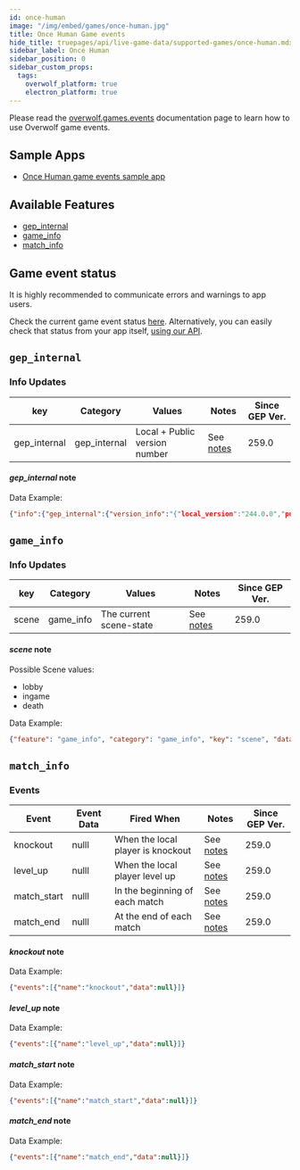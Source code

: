 ```yaml
---
id: once-human
image: "/img/embed/games/once-human.jpg"
title: Once Human Game events
hide_title: truepages/api/live-game-data/supported-games/once-human.mdx
sidebar_label: Once Human
sidebar_position: 0
sidebar_custom_props:
  tags:
    overwolf_platform: true
    electron_platform: true
---
```


<!-- GENERATED USING /scripts/generate.js -->

<head>
  <meta name="keywords" content="API for Once Human, Once Human API, SDK for Once Human, Once Human SDK"/>
</head>

<GameInfo gameId={23930} page="docs" />

Please read the [overwolf.games.events](/api/live-game-data) documentation page to learn how to use Overwolf game events.

## Sample Apps
* [Once Human game events sample app](https://github.com/overwolf/events-sample-app)

## Available Features

* [gep_internal](#gep_internal)
* [game_info](#game_info)
* [match_info](#match_info)

## Game event status

It is highly recommended to communicate errors and warnings to app users.

Check the current game event status [here](/status/). Alternatively, you can easily check that status from your app itself, [using our API](/topics/using-events/how-to-check-events-status-from-app).

## `gep_internal`

### Info Updates

key          | Category    | Values                    | Notes                 | Since GEP Ver. |
------------ | ------------| ------------------------- | --------------------- | ------------- |
gep_internal | gep_internal| Local + Public version number|See [notes](#gep_internal-note)|   259.0       |

#### *gep_internal* note

Data Example:

```json
{"info":{"gep_internal":{"version_info":"{"local_version":"244.0.0","public_version":"258.0.0","is_updated":true}"}},"feature":"gep_internal"}
```

## `game_info`

### Info Updates

key          | Category    | Values                    | Notes                 | Since GEP Ver. |
------------ | ------------| ------------------------- | --------------------- | ------------- |
scene        | game_info   | The current scene-state   |See [notes](#scene-note) |   259.0       |

#### *scene* note

Possible Scene values:

* lobby
* ingame
* death

Data Example:

```json
{"feature": "game_info", "category": "game_info", "key": "scene", "data": "lobby"}
```

## `match_info`

### Events

Event       | Event Data   | Fired When    | Notes                                  | Since GEP Ver. |
------------| -------------| --------------| -------------------------------------- | ---------------|
knockout |  nulll            | When the local player is knockout| See [notes](#knockout-note) |259.0|
level_up |   nulll            | When the local player level up| See [notes](#level_up-note) |259.0|
match_start |  nulll            | In the beginning of each match| See [notes](#match_start-note) |259.0|
match_end   |  nulll            | At the end of each match| See [notes](#match_end-note) |259.0|

#### *knockout* note

Data Example:

```json
{"events":[{"name":"knockout","data":null}]}
```

#### *level_up* note

Data Example:

```json
{"events":[{"name":"level_up","data":null}]}
```

#### *match_start* note

Data Example:

```json
{"events":[{"name":"match_start","data":null}]}
```

#### *match_end* note

Data Example:

```json
{"events":[{"name":"match_end","data":null}]}
```
